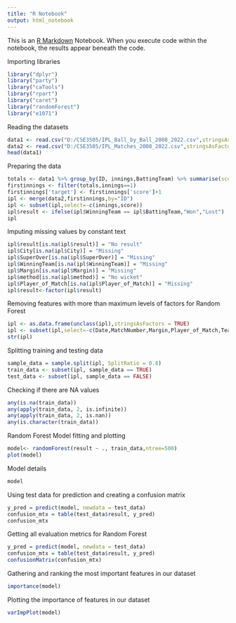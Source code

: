 ```yaml
---
title: "R Notebook"
output: html_notebook
---
```


This is an [R Markdown](http://rmarkdown.rstudio.com) Notebook. When you execute code within the notebook, the results appear beneath the code. 

Importing libraries

```r
library("dplyr")
library("party")
library("caTools")
library("rpart")
library("caret")
library("randomForest")
library("e1071")
```

Reading the datasets

```r
data1 <- read.csv("D:/CSE3505/IPL_Ball_by_Ball_2008_2022.csv",stringsAsFactors=FALSE)
data2 <- read.csv("D:/CSE3505/IPL_Matches_2008_2022.csv",stringsAsFactors=FALSE)
head(data1)
```

Preparing the data

```r
totals <- data1 %>% group_by(ID, innings,BattingTeam) %>% summarise(score=sum(total_run))
firstinnings <- filter(totals,innings==1)
firstinnings['target'] <- firstinnings['score']+1
ipl <- merge(data2,firstinnings,by="ID")
ipl <- subset(ipl,select=-c(innings,score))
ipl$result <- ifelse(ipl$WinningTeam == ipl$BattingTeam,"Won","Lost")
ipl
```

Imputing missing values by constant text 

```r
ipl$result[is.na(ipl$result)] = "No result"
ipl$City[is.na(ipl$City)] = "Missing"
ipl$SuperOver[is.na(ipl$SuperOver)] = "Missing"
ipl$WinningTeam[is.na(ipl$WinningTeam)] = "Missing"
ipl$Margin[is.na(ipl$Margin)] = "Missing"
ipl$method[is.na(ipl$method)] = "No wicket"
ipl$Player_of_Match[is.na(ipl$Player_of_Match)] = "Missing"
ipl$result<-factor(ipl$result)
```

Removing features with more than maximum levels of factors for Random Forest

```r
ipl <- as.data.frame(unclass(ipl),stringsAsFactors = TRUE)
ipl <- subset(ipl,select=-c(Date,MatchNumber,Margin,Player_of_Match,Team1Players,Team2Players,Umpire1,Umpire2))
str(ipl)
```
Splitting training and testing data

```r
sample_data = sample.split(ipl, SplitRatio = 0.8)
train_data <- subset(ipl, sample_data == TRUE)
test_data <- subset(ipl, sample_data == FALSE)
```

Checking if there are NA values

```r
any(is.na(train_data))
any(apply(train_data, 2, is.infinite))
any(apply(train_data, 2, is.nan))
any(is.character(train_data))
```

Random Forest Model fitting and plotting

```r
model<- randomForest(result ~ ., train_data,ntree=500)
plot(model)
```
Model details

```r
model
```
Using test data for prediction and creating a confusion matrix

```r
y_pred = predict(model, newdata = test_data)
confusion_mtx = table(test_data$result, y_pred)
confusion_mtx
```

Getting all evaluation metrics for Random Forest

```r
y_pred = predict(model, newdata = test_data)
confusion_mtx = table(test_data$result, y_pred)
confusionMatrix(confusion_mtx)
```

Gathering and ranking the most important features in our dataset

```r
importance(model)
```

Plotting the importance of features in our dataset

```r
varImpPlot(model)
```


```r

```





































